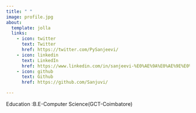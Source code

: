 ```yaml
---
title: " "
image: profile.jpg
about:
  template: jolla
  links:
    - icon: twitter
      text: Twitter
      href: https://twitter.com/PySanjeevi/
    - icon: linkedin
      text: LinkedIn
      href: https://www.linkedin.com/in/sanjeevi-%E0%AE%9A%E0%AE%9E%E0%AF%8D%E0%AE%9A%E0%AF%80%E0%AE%B5%E0%AE%BF-01a7b813b/
    - icon: github
      text: Github
      href: https://github.com/Sanjuvi/

---
```


Education :B.E-Computer Science(GCT-Coimbatore)


